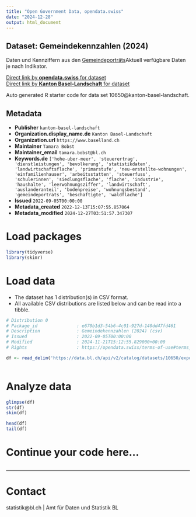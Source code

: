 ```yaml
---
title: "Open Government Data, opendata.swiss"
date: "2024-12-28"
output: html_document
---
```


## Dataset: Gemeindekennzahlen (2024)

Daten und Kennziffern aus den [Gemeindeporträts](https://gemeindeportraets.bl.ch)Aktuell verfügbare Daten je nach Indikator.

[Direct link by **opendata.swiss** for dataset](https://opendata.swiss/de/dataset/gemeindekennzahlen-2022)<br>
[Direct link by **Kanton Basel-Landschaft** for dataset](https://data.bl.ch/explore/dataset/10650/)

Auto generated R starter code for data set 10650@kanton-basel-landschaft.

## Metadata

- **Publisher** `kanton-basel-landschaft`
- **Organization.display_name.de** `Kanton Basel-Landschaft`
- **Organization.url** `https://www.baselland.ch`
- **Maintainer** `Tamara Bobst`
- **Maintainer_email** `tamara.bobst@bl.ch`
- **Keywords.de** `['hohe-uber-meer', 'steuerertrag', 'dienstleistungen', 'bevolkerung', 'statistikdaten', 'landwirtschaftsflache', 'primarstufe', 'neu-erstellte-wohnungen', 'einfamilienhauser', 'arbeitsstatten', 'steuerfuss', 'schulerinnen', 'siedlungsflache', 'flache', 'industrie', 'haushalte', 'leerwohnungsziffer', 'landwirtschaft', 'auslanderanteil', 'bodenpreise', 'wohnungsbestand', 'gemeindeportrats', 'beschaftigte', 'waldflache']`
- **Issued** `2022-09-05T00:00:00`
- **Metadata_created** `2022-12-13T15:07:55.857064`
- **Metadata_modified** `2024-12-27T03:51:57.347307`


# Load packages

```r

library(tidyverse)
library(skimr)

```

# Load data

-   The dataset has 1 distribution(s) in CSV format.
-   All available CSV distributions are listed below and can be read into a tibble.

```r

# Distribution 0
# Package_id               : e670b1d3-54b6-4c01-927d-140dd47fd461
# Description              : Gemeindekennzahlen (2024) (csv)
# Issued                   : 2022-09-05T00:00:00
# Modified                 : 2024-11-21T15:12:55.829000+00:00
# Rights                   : https://opendata.swiss/terms-of-use#terms_by

df <- read_delim('https://data.bl.ch/api/v2/catalog/datasets/10650/exports/csv?use_labels=true')



```

# Analyze data

```r

glimpse(df)
str(df)
skim(df)

head(df)
tail(df)

```

# Continue your code here...

```r

```

------------------------------------------------------------------------

# Contact

statistik@bl.ch | Amt für Daten und Statistik BL

